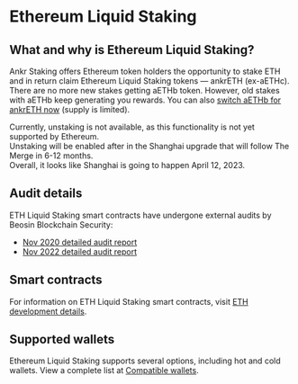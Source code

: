 
# Ethereum Liquid Staking

## What and why is Ethereum Liquid Staking?
Ankr Staking offers Ethereum token holders the opportunity to stake ETH and in return claim Ethereum Liquid Staking tokens — ankrETH (ex-aETHc). 
<Callout type="info">
There are no more new stakes getting aETHb token. However, old stakes with aETHb keep generating you rewards. You can also [switch aETHb for ankrETH now](https://www.ankr.com/staking/switch/) (supply is limited).
</Callout>
 
<Callout type="warning">
Currently, unstaking is not available, as this functionality is not yet supported by Ethereum.<br/>
Unstaking will be enabled after in the Shanghai upgrade that will follow The Merge in 6-12 months.<br/> 
Overall, it looks like Shanghai is going to happen April 12, 2023.
</Callout>

## Audit details
ETH Liquid Staking smart contracts have undergone external audits by Beosin Blockchain Security:
* [Nov 2020 detailed audit report](https://assets.ankr.com/files/stkr_smart_contract_auditing_report.pdf)
* [Nov 2022 detailed audit report](https://assets.ankr.com/staking/smart_contract_security_audit_aeth_beosin.pdf)

## Smart contracts
For information on ETH Liquid Staking smart contracts, visit [ETH development details](/staking-for-developers/dev-details/eth-liquid-staking-mechanics/#smart-contracts).

## Supported wallets
Ethereum Liquid Staking supports several options, including hot and cold wallets. 
View a complete list at [Compatible wallets](/staking-extra/compatible-wallets/).
